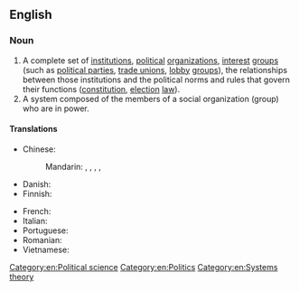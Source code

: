 ==English==
{{wikipedia}}

===Noun===
{{en-noun}}

# A complete set of [[institution]]s, [[political]] [[organization]]s, [[interest]] [[group]]s (such as [[political party|political parties]], [[trade union]]s, [[lobby]] [[group]]s), the relationships between those institutions and the political norms and rules that govern their functions ([[constitution]], [[election]] [[law]]).
# A system composed of the members of a social organization (group) who are in power.

====Translations====
{{trans-top|set of institutions}}
* Chinese:
*: Mandarin: {{t|cmn|政治制度|tr=zhèngzhì zhìdù}}, {{t|cmn|政治體系}}, {{t|cmn|政治体系|tr=zhèngzhì tǐxì}}, {{t+|cmn|政治體制}}, {{t+|cmn|政治体制|tr=zhèngzhì tǐzhì}}
* Danish: {{t-needed|da}}
* Finnish: {{t|fi|[[poliittinen]] [[järjestelmä]]}}
{{trans-mid}}
* French: {{t-needed|fr}}
* Italian: {{t-needed|it}}
* Portuguese: {{t-needed|pt}}
* Romanian: {{t|ro|sistem politic|n}}
* Vietnamese: {{t|vi|chế độ chính trị}}
{{trans-bottom}}

[[Category:en:Political science]]
[[Category:en:Politics]]
[[Category:en:Systems theory]]